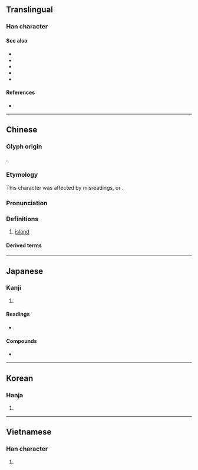 {{also|屿}}
{{character info/new}}
==Translingual==

===Han character===
{{Han char|rn=46|rad=山|as=14|sn=17|four=27781|canj=UHXC|ids=⿰山與}}

====See also====
* {{l|mul|sc=Hani|島}}
* {{l|mul|sc=Hani|嶋}}
* {{l|mul|sc=Hani|嶌}}
* {{l|mul|sc=Hani|屿}}
* {{l|mul|sc=Hani|岛}}

====References====
* {{Han ref|kx=0321.250|dkj=08561|hdz=10800.210|uh=5DBC|ud=23996|bh=C0AC|bd=49324}}

----

==Chinese==
{{zh-forms|s=屿}}

===Glyph origin===
{{Han etym}}
{{Han compound|山|與|ls=psc|c1=s|c2=p}}.

===Etymology===
This character was affected by misreadings, or ''{{w|Youbian dubian}}''.

===Pronunciation===
{{zh-pron
|m=yǔ
|m-s=yu3
|c=zeoi6,jyu4
|c-t=dui5
|h=pfs=yí;gd=yi3
|md=sê̤ṳ/ê̤ṳ/ṳ̄
|md_note=ê̤ṳ/ṳ̄ - misreadings
|mn=xm,tp,kh,mg,tc:sū/qz,lk:sǐr/zz,yl,tn:sī/sx,km,hc:sīr/xm:ú/qz:ír/zz:í
|mn_note=sū/sǐr/sī/sīr - vernacular; ú/ír/í - literary
|mn-t=se6
|w=3hhy
|mc=y
|oc=y
|cat=n
}}

===Definitions===
{{zh-hanzi}}

# [[island]]

====Derived terms====
{{zh-der|島嶼|島嶼防線|嶠嶼|彭佳嶼|檳榔嶼|蘭嶼|貓嶼|鼓浪嶼}}

----

==Japanese==

===Kanji===
{{ja-kanji|grade=|rs=山14}}

# {{defn|lang=ja|sort=山14}}

====Readings====
* {{ja-readings|on=[[しょ]] (sho)|kun=[[しま]] (shima)}}

====Compounds====
* {{ja-r|島嶼|とうしょ}}

----

==Korean==

===Hanja===
{{ko-hanja|hangeul=서|rv=seo|mr=sŏ|y=se}}

# {{defn|lang=ko|sort=山14}}

----

==Vietnamese==

===Han character===
{{vi-readings|rs=山14|hanviet=[[dữ]], [[tự]]}}

# {{defn|lang=vi|sort=山14}}

{{cln|vi|Han tu}}